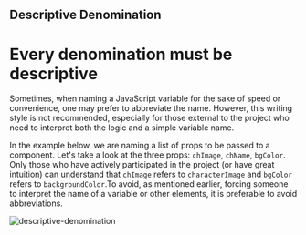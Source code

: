 ## Descriptive Denomination

# Every denomination must be descriptive

Sometimes, when naming a JavaScript variable for the sake of speed or convenience, one may prefer to abbreviate the name. However, this writing style is not recommended, especially for those external to the project who need to interpret both the logic and a simple variable name.

In the example below, we are naming a list of props to be passed to a component. Let's take a look at the three props: `chImage`, `chName`, `bgColor`. Only those who have actively participated in the project (or have great intuition) can understand that `chImage` refers to `characterImage` and `bgColor` refers to `backgroundColor`.To avoid, as mentioned earlier, forcing someone to interpret the name of a variable or other elements, it is preferable to avoid abbreviations.

![descriptive-denomination](../../.images/code-conventions/general-conventions/descriptive-denomination.png)
